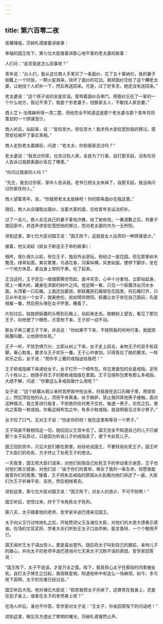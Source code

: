 ```yaml
---
---
---
```

title: 第六百零二夜
---






夜幕降临，莎赫札德接着讲故事：





幸福的国王陛下，第七位大臣接着讲那心地不善的老太婆的故事：

人们问：“这究竟是怎么回事呢？”

青年说：“众人们，我从这位商人手里买了一条面纱，花了五十第纳尔。我的妻子刚戴上一个时辰，一颗火星溅来，烧坏了面纱的花边。我把面纱交给了这个糟老太婆，让她找个人织补一下，然后再送回来。可是，过了好多天，她还没有送回来。”

老太婆说：“这个孩子说的全是实话。我带着面纱去串门，把面纱忘在了一家的一个什么地方，我记不清了。我是个穷老婆子，怕那家主人，不敢找人家去要。”

商人艾卜·法塔赫听得一清二楚，但他完全不知道这是那个老太婆与那个青年共同策划的一个阴谋诡计。

商人听后，站起来，说：“安拉至大，安拉至大！我求伟大安拉宽恕我的罪过。感赞安拉揭开了事实真相。”

商人走到老太婆跟前，问道：“老太太，你到我家去过吗？”

老太婆说：“我去过你家，也去过别人家，全是为了行善。自打那天起，没有任何人告诉过我那条面纱丢在了哪里。”

“你问过我家的人吗？”

“先生，我去过你家，家中人告诉我，老爷已把太太休掉了。自那天起，我没再问过你家任何人。”

商人望着青年，说，“你就把老太太放掉吧！你的那条面纱在我这里。”

随后，商人从店铺取出面纱，当着大家的面，交给青年去设法织补。

过了一会儿，商人去见自己的妻子麦哈济雅，给了她些钱，一番道歉之后，将妻子接回家中，并连声求安拉宽恕他的罪过，而对老太婆的作为一无所知。

讲到这里，第七位大臣对国王说：“国王陛下，这就是女人玩弄的一种阴谋诡计。”





接着，他又讲起《妖女子断送王子命的故事》：

相传，很久很久以前，有位王子，独自外出游玩。他经过一座花园，但见那里树木繁茂，绿草如茵，果实累累，鸟语花香，河渠纵横，风景如画，便停下脚步，坐在一个地方休息，拿出身上带的干果，吃了起来。

正当这时，王子忽见一缕烟雾腾空而起，直冲天空，心中十分害怕，立即站起身，爬上一棵大树，藏身在浓密的树叶之间。他定睛一看，只见一个妖魔浮出河水水面，头顶着一口石箱，上面还加着锁。那妖魔把石箱放在花园里，将石箱打开，只见从中走出一个女子，貌美绝伦，宛如晴空艳阳。妖魔让女子坐在自己面前，先是相看一番，然后把头埋在女子怀里，睡着了。

片刻过后，姑娘把妖魔的头移到石箱上，站起来走去。她朝树上望去，看见了那位王子，向他使了个眼色，示意他下来，王子却一动不动。

那女子再三要王子下来，并且说：“你如果不下来，不按照我的吩咐行事，我就把妖魔叫醒，让他把你处死。”

王子一听，不禁恐惧万分，立即从树上下来。女子走上前去，亲吻王子的双手和双脚，春心勃发，要求与王子欢乐一番。王子心中害怕，只得答应了她的要求。一阵欢乐之后，女子说：“把你手上戴的戒指送给我吧！”

王子把戒指摘下来递给女子。女子打开一个绸布包，但见里面包的全是戒指，足有八十枚以上，她随手将王子的那枚戒指放在里面。王子见绸布包里有那么多戒指，大惑不解，问道：“你要这么多戒指做什么用呢？”

女子说：“这个妖魔从我父亲的宫把我中抢出来，将我装在这口石箱子里，用锁锁上，然后顶在他的头上，须臾不肯离身。处于嫉妒，禁止我同其他男子接触。面对这种情况，我立誓进行报复，不拒绝同任何男子交欢。每遇一男子，交欢之后，便向之索取一枚戒指。你看这绸布包之中，有多少枚戒指，就说明我见过多少男子。”

女子叹了口气，又对王子说：“你走你的吧！我在这里再等另一个男子。”

王子简直不敢相信这一切，随后回父王宫中去了。国王完全不知道自己的儿子已被那个女子玩弄过，只是因为听说儿子的戒指丢了，便下令处死儿子。

国王回到宫中，只见大臣们都在那里，纷纷劝说国王，不要轻易处死王子。国王听了大臣们的劝告，方才终止了处死王子的想法。

一天夜里，国王把大臣们请来，对他们劝阻自己处死王子的举动表示谢意，王子也对他们表示感谢，对他们说：“由于你们的善举，保全了我的一条生命，但愿我能报答你们的恩惠。”接着，王子把失去戒指的原因从头到尾向他们讲述了一遍，大臣们为王子祈祷平安、吉庆，然后相继离去。

讲到这里，第七位大臣对国王说：“国王陛下，对女人的诡计，不可不防啊！”

国王听后，觉悟过来，终于下令免除太子死刑。





第八天，太子跟着他的老师、哲学家辛迪巴德来见国王。

太子向父王行过吻地礼之后，开始赞颂父王及诸位大臣，对他们的大恩大德表示感谢。在场的文官武将、学者大夫们听到王太子口齿伶俐，能言善辩，一个个敬佩不已。

国王闻听王太子语出惊人，更是喜出望外。随后将太子叫到自己的跟前，亲吻儿子的眉心，并向太子的老师辛迪巴德询问七天来太子沉默不语的原因，哲学家回答说：

“国王陛下，太子不说话，才是万全之策。陛下，我真担心太子在那段时间里被处死。自打太子降生之日起，我观察星相，知道他命中有这么一场麻烦。如今，多亏陛下英明，太子的灾难已经过去。”

国王听后大悦。他对诸位大臣说：“假若我把太子杀掉了，这罪责在我身上，还是在妃子身上，或者在太子的老师身上呢？”

在场人听后，谁也不作答。哲学家对太子说：“王太子，你来回答陛下的问话吧！”





讲到这里，眼见东方透出了黎明的曙光，莎赫札德戛然止声。